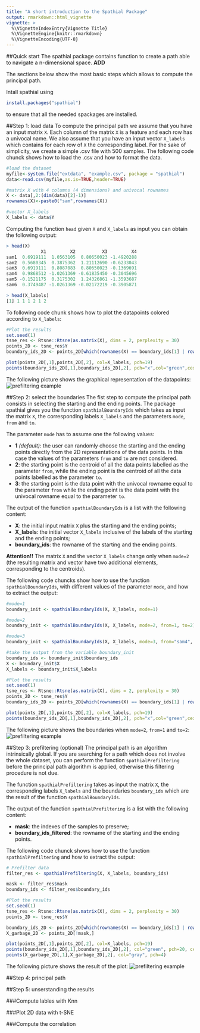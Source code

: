 ```yaml
---
title: "A short introduction to the Spathial Package"
output: rmarkdown::html_vignette
vignette: >
  %\VignetteIndexEntry{Vignette Title}
  %\VignetteEngine{knitr::rmarkdown}
  %\VignetteEncoding{UTF-8}
---
```

##Quick start
The spathial package contains function to create a path able to navigate a n-dimensional space. __ADD__ 

The sections below show the most basic steps which allows to compute the principal path. 

Intall spathial using

```r
install.packages("spathial")
```

to ensure that all the needed spackages are installed.


##Step 1: load data
To compute the principal path we assume that you have an input matrix ```X```. Each column of the matrix ```X``` is a feature and each row has a univocal name. We also assume that you have an input vector ```X_labels``` which contains for each row of ```X``` the corresponding label. For the sake of simplicity, we create a simple .csv file with 500 samples. The following code chunck shows how to load the .csv and how to format the data.

```r
#load the dataset
myfile<-system.file("extdata", "example.csv", package = "spathial")
data<-read.csv(myfile,as.is=TRUE,header=TRUE)

#matrix X with 4 columns (4 dimensions) and univocal rownames
X <- data[,2:(dim(data)[2]-1)]
rownames(X)<-paste0("sam",rownames(X))

#vector X_labels
X_labels <- data$Y
```

Computing the function ```head``` given ```X``` and ```X_labels``` as input you can obtain the following output:

```r
> head(X)
             X1         X2          X3         X4
sam1  0.6919111  1.0563105  0.80650023 -1.4920288
sam2  0.5680345  0.3875362  1.21112690 -0.6233043
sam3  0.6919111  0.8087083  0.80650023 -0.1369691
sam4  0.9868512 -1.0261369 -0.61835450 -0.3045696
sam5 -0.1521175  0.3175302  1.24326861 -1.3593687
sam6  0.3749487 -1.0261369 -0.02172219 -0.3905871

> head(X_labels)
[1] 1 1 1 2 1 2
```

To following code chunk shows how to plot the datapoints colored according to ```X_labels```:

```r
#Plot the results
set.seed(1)
tsne_res <- Rtsne::Rtsne(as.matrix(X), dims = 2, perplexity = 30)
points_2D <- tsne_res$Y
boundary_ids_2D <- points_2D[which(rownames(X) == boundary_ids[1] | rownames(X) == boundary_ids[2]),]

plot(points_2D[,1],points_2D[,2], col=X_labels, pch=19)
points(boundary_ids_2D[,1],boundary_ids_2D[,2], pch="x",col="green",cex=4)
```

The following picture shows the graphical representation of the datapoints:
![prefiltering example](figures/datapoints.png)

##Step 2: select the boundaries
The fist step to compute the principal path consists in selecting the starting and the ending points. The package spathial gives you the function ```spathialBoundaryIds``` which takes as input the matrix ```X```, the corresponding labels ```X_labels``` and the parameters ```mode```, ```from``` and ```to```.

The parameter ```mode``` has to assume one the following values:

* __1__ _(default)_: the user can randomly choose the starting and the ending points directly from the 2D representations of the data points. In this case the values of the parameters ```from``` and ```to``` are not considered.
* __2__: the starting point is the centroid of all the data points labelled as the parameter ```from```, while the ending point is the centroid of all the data points labelled as the parameter ```to```.
* __3__: the starting point is the data point with the univocal rowname equal to the parameter ```from``` while the ending point is the data point with the univocal rowname equal to the parameter ```to```.

The output of the function ```spathialBoundaryIds``` is a list with the following content:

* __X__: the initial input matrix ```X``` plus the starting and the ending points;   
* __X_labels__: the initial vector ```X_labels``` inclusive of the labels of the starting and the ending points; 
* __boundary_ids__: the rowname of the starting and the ending points.

__Attention!!__ The matrix ```X``` and the vector ```X_labels``` change only when ```mode=2``` (the resulting matrix and vector have two additional elements, corresponding to the centroids).

The following code chuncks show how to use the function ```spathialBoundaryIds```, with different values of the parameter ```mode```, and how to extract the output:

```r
#mode=1
boundary_init <- spathialBoundaryIds(X, X_labels, mode=1)
```

```r
#mode=2
boundary_init <- spathialBoundaryIds(X, X_labels, mode=2, from=1, to=2)
```

```r
#mode=3
boundary_init <- spathialBoundaryIds(X, X_labels, mode=3, from="sam4", to="sam497")
```

```r
#take the output from the variable boundary_init
boundary_ids <- boundary_init$boundary_ids
X <- boundary_init$X
X_labels <- boundary_init$X_labels
```

```r
#Plot the results
set.seed(1)
tsne_res <- Rtsne::Rtsne(as.matrix(X), dims = 2, perplexity = 30)
points_2D <- tsne_res$Y
boundary_ids_2D <- points_2D[which(rownames(X) == boundary_ids[1] | rownames(X) == boundary_ids[2]),]

plot(points_2D[,1],points_2D[,2], col=X_labels, pch=19)
points(boundary_ids_2D[,1],boundary_ids_2D[,2], pch="x",col="green",cex=4)
```

The following picture shows the boundaries when ```mode=2```, ```from=1``` and ```to=2```:
![prefiltering example](figures/boundaries.png)

##Step 3: prefiltering (optional)
The principal path is an algorithm intrinsically global. If you are searching for a path which does not involve the whole dataset, you can perform the function ```spathialPrefiltering```  before the principal path algorithm is applied, otherwise this filtering procedure is not due.

The function ```spathialPrefiltering``` takes as input the matrix ```X```, the corresponding labels ```X_labels``` and the boundaries ```boundary_ids``` which are the result of the function ```spathialBoundaryIds```.

The output of the function ```spathialPrefiltering``` is a list with the following content:

* __mask__: the indexes of the samples to preserve;   
* __boundary_ids_filtered__: the rowname of the starting and the ending points.

The following code chunck shows how to use the function ```spathialPrefiltering``` and how to extract the output:

```r
# Prefilter data
filter_res <- spathialPrefiltering(X, X_labels, boundary_ids)

mask <- filter_res$mask
boundary_ids <- filter_res$boundary_ids

#Plot the results
set.seed(1)
tsne_res <- Rtsne::Rtsne(as.matrix(X), dims = 2, perplexity = 30)
points_2D <- tsne_res$Y

boundary_ids_2D <- points_2D[which(rownames(X) == boundary_ids[1] | rownames(X) == boundary_ids[2]),]
X_garbage_2D <- points_2D[!mask,]

plot(points_2D[,1],points_2D[,2], col=X_labels, pch=19)
points(boundary_ids_2D[,1],boundary_ids_2D[,2], col="green", pch=20, cex=2)
points(X_garbage_2D[,1],X_garbage_2D[,2], col="gray", pch=4)
```

The following picture shows the result of the plot:
![prefiltering example](figures/prefiltering.png)

##Step 4: principal path

##Step 5: unserstanding the results

###Compute lables with Knn

###Plot 2D data with t-SNE

###Compute the correlation


